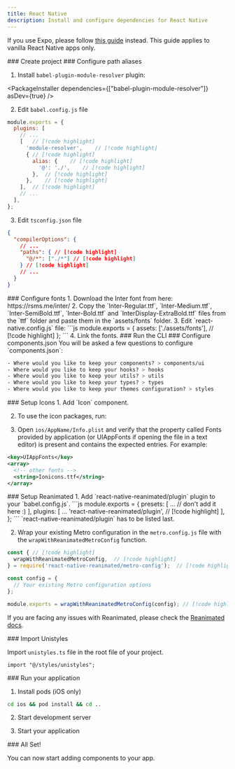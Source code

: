 ```yaml
---
title: React Native
description: Install and configure dependencies for React Native
---
```



<Callout>If you use Expo, please follow [this guide](/docs/installation-guides/expo) instead. This guide applies to vanilla React Native apps only.</Callout>

<Steps>


<Step>
### Create project

<PackageRunner command="@react-native-community/cli@latest init MyApp" />

</Step>


<Step>
### Configure path aliases

1. Install `babel-plugin-module-resolver` plugin:

<PackageInstaller dependencies={["babel-plugin-module-resolver"]} asDev={true} />

2. Edit `babel.config.js` file

```js
module.exports = {
  plugins: [
    // ...
    [   // [!code highlight]
      'module-resolver',    // [!code highlight]
      { // [!code highlight]
        alias: {    // [!code highlight]
          '@': './',    // [!code highlight]
        },  // [!code highlight]
      },    // [!code highlight]
    ],  // [!code highlight]
    // ...
  ],
};
```

3. Edit `tsconfig.json` file
```json
{
  "compilerOptions": {
    // ...
    "paths": { // [!code highlight]
      "@/*": ["./*"] // [!code highlight]
    } // [!code highlight]
    // ...
  }
}
```

</Step>


<Step>
### Configure fonts
1. Download the Inter font from here: https://rsms.me/inter/
2. Copy the `Inter-Regular.ttf`, `Inter-Medium.ttf`, `Inter-SemiBold.ttf`, `Inter-Bold.ttf` and `InterDisplay-ExtraBold.ttf` files from the `ttf` folder and paste them in the `assets/fonts` folder.
3. Edit `react-native.config.js` file:
```js
module.exports = {
  assets: ['./assets/fonts'],    // [!code highlight]
};
```
4. Link the fonts.

<PackageRunner command="react-native-asset" />

</Step>


<Step>
### Run the CLI

<PackageRunner command="saaj-ui init" />

</Step>


<Step>
### Configure components.json
You will be asked a few questions to configure `components.json`:

```css
- Where would you like to keep your components? > components/ui
- Where would you like to keep your hooks? > hooks
- Where would you like to keep your utils? > utils
- Where would you like to keep your types? > types
- Where would you like to keep your themes configuration? > styles
```
</Step>

<Step>
### Setup Icons
1. Add `Icon` component.
<PackageRunner command="saaj-ui add Icon" />

2. To use the icon packages, run:
<PackageRunner command="rnvi-update-plist package.json ios/AppName/Info.plist" />

3. Open `ios/AppName/Info.plist` and verify that the property called Fonts provided by application (or UIAppFonts if opening the file in a text editor) is present and contains the expected entries.
For example:
```xml title="Info.plist"
<key>UIAppFonts</key>
<array>
  <!-- other fonts -->
  <string>Ionicons.ttf</string>
</array>
```
</Step>

<Step>
### Setup Reanimated
1. Add `react-native-reanimated/plugin` plugin to your `babel.config.js`.
```js
  module.exports = {
    presets: [
      ... // don't add it here :)
    ],
    plugins: [
      ...
      'react-native-reanimated/plugin', // [!code highlight]
    ],
  };
```
<Callout type="warn" title="Caution">`react-native-reanimated/plugin` has to be listed last.</Callout>

2. Wrap your existing Metro configuration in the `metro.config.js` file with the `wrapWithReanimatedMetroConfig` function.
```js
const { // [!code highlight]
  wrapWithReanimatedMetroConfig,  // [!code highlight]
} = require('react-native-reanimated/metro-config');  // [!code highlight]

const config = {
  // Your existing Metro configuration options
};

module.exports = wrapWithReanimatedMetroConfig(config); // [!code highlight]
```

<Callout title="Note">If you are facing any issues with Reanimated, please check the [Reanimated docs](https://docs.swmansion.com/react-native-reanimated/docs/fundamentals/getting-started).</Callout>
</Step>

<Step>
### Import Unistyles

Import `unistyles.ts` file in the root file of your project.
```tsx title="App.tsx"
import "@/styles/unistyles";
```

</Step>

<Step>
### Run your application

1. Install pods (iOS only)
```bash
cd ios && pod install && cd ..
```

2. Start development server

<PackageRunner command="react-native start" />

3. Start your application

<PackageRunner command="react-native run-ios" />

</Step>


<Step>
### All Set!

You can now start adding components to your app.
</Step>


</Steps>
